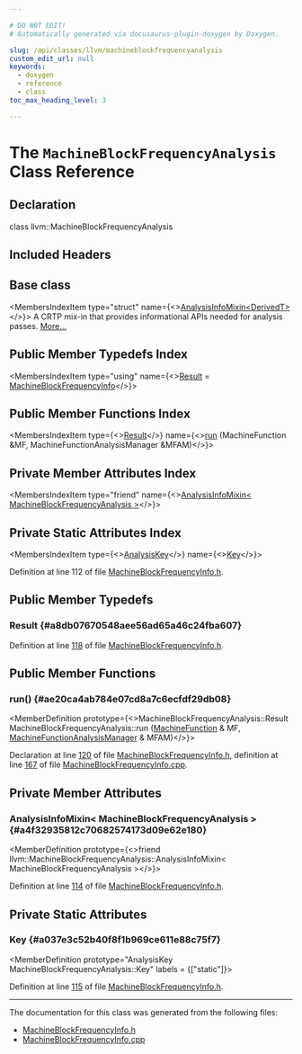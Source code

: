 ```yaml
---

# DO NOT EDIT!
# Automatically generated via docusaurus-plugin-doxygen by Doxygen.

slug: /api/classes/llvm/machineblockfrequencyanalysis
custom_edit_url: null
keywords:
  - doxygen
  - reference
  - class
toc_max_heading_level: 3

---
```





# The `MachineBlockFrequencyAnalysis` Class Reference

<DoxygenPage pluginConfig={pluginConfig}>



## Declaration

<CodeBlock>class llvm::MachineBlockFrequencyAnalysis</CodeBlock>

## Included Headers

<IncludesList>
<IncludesListItem
  filePath="llvm/CodeGen/MachineBlockFrequencyInfo.h"
  permalink="/docs/api/files/include/include/llvm/include/llvm/codegen/machineblockfrequencyinfo-h"
  isLocal="true" />
</IncludesList>

## Base class

<MembersIndex>

<MembersIndexItem
  type="struct"
  name={<><a href="/docs/api/structs/llvm/analysisinfomixin">AnalysisInfoMixin&lt;DerivedT&gt;</a></>}>
A CRTP mix-in that provides informational APIs needed for analysis passes. <a href="/docs/api/structs/llvm/analysisinfomixin/#details">More...</a>
</MembersIndexItem>

</MembersIndex>

## Public Member Typedefs Index

<MembersIndex>

<MembersIndexItem
  type="using"
  name={<><a href="#a8db07670548aee56ad65a46c24fba607">Result</a> = <a href="/docs/api/classes/llvm/machineblockfrequencyinfo">MachineBlockFrequencyInfo</a></>}>
</MembersIndexItem>

</MembersIndex>

## Public Member Functions Index

<MembersIndex>

<MembersIndexItem
  type={<><a href="#a8db07670548aee56ad65a46c24fba607">Result</a></>}
  name={<><a href="#ae20ca4ab784e07cd8a7c6ecfdf29db08">run</a> (MachineFunction &amp;MF, MachineFunctionAnalysisManager &amp;MFAM)</>}>
</MembersIndexItem>

</MembersIndex>

## Private Member Attributes Index

<MembersIndex>

<MembersIndexItem
  type="friend"
  name={<><a href="#a4f32935812c70682574173d09e62e180">AnalysisInfoMixin&lt; MachineBlockFrequencyAnalysis &gt;</a></>}>
</MembersIndexItem>

</MembersIndex>

## Private Static Attributes Index

<MembersIndex>

<MembersIndexItem
  type={<><a href="/docs/api/structs/llvm/analysiskey">AnalysisKey</a></>}
  name={<><a href="#a037e3c52b40f8f1b969ce611e88c75f7">Key</a></>}>
</MembersIndexItem>

</MembersIndex>


Definition at line 112 of file <a href="/docs/api/files/include/include/llvm/include/llvm/codegen/machineblockfrequencyinfo-h">MachineBlockFrequencyInfo.h</a>.

<SectionDefinition>

## Public Member Typedefs

### Result {#a8db07670548aee56ad65a46c24fba607}

<MemberDefinition
  prototype="using llvm::MachineBlockFrequencyAnalysis::Result =  MachineBlockFrequencyInfo">

Definition at line <a href="/docs/api/files/include/include/llvm/include/llvm/codegen/machineblockfrequencyinfo-h/#l00118">118</a> of file <a href="/docs/api/files/include/include/llvm/include/llvm/codegen/machineblockfrequencyinfo-h">MachineBlockFrequencyInfo.h</a>.
</MemberDefinition>

</SectionDefinition>

<SectionDefinition>

## Public Member Functions

### run() {#ae20ca4ab784e07cd8a7c6ecfdf29db08}

<MemberDefinition
  prototype={<>MachineBlockFrequencyAnalysis::Result MachineBlockFrequencyAnalysis::run (<a href="/docs/api/classes/llvm/machinefunction">MachineFunction</a> &amp; MF, <a href="/docs/api/namespaces/llvm/#a064825a8817522ca733ac413a7122d36">MachineFunctionAnalysisManager</a> &amp; MFAM)</>}>

Declaration at line <a href="/docs/api/files/include/include/llvm/include/llvm/codegen/machineblockfrequencyinfo-h/#l00120">120</a> of file <a href="/docs/api/files/include/include/llvm/include/llvm/codegen/machineblockfrequencyinfo-h">MachineBlockFrequencyInfo.h</a>, definition at line <a href="/docs/api/files/lib/lib/codegen/machineblockfrequencyinfo-cpp/#l00167">167</a> of file <a href="/docs/api/files/lib/lib/codegen/machineblockfrequencyinfo-cpp">MachineBlockFrequencyInfo.cpp</a>.
</MemberDefinition>

</SectionDefinition>

<SectionDefinition>

## Private Member Attributes

### AnalysisInfoMixin&lt; MachineBlockFrequencyAnalysis &gt; {#a4f32935812c70682574173d09e62e180}

<MemberDefinition
  prototype={<>friend llvm::MachineBlockFrequencyAnalysis::AnalysisInfoMixin&lt; MachineBlockFrequencyAnalysis &gt;</>}>

Definition at line <a href="/docs/api/files/include/include/llvm/include/llvm/codegen/machineblockfrequencyinfo-h/#l00114">114</a> of file <a href="/docs/api/files/include/include/llvm/include/llvm/codegen/machineblockfrequencyinfo-h">MachineBlockFrequencyInfo.h</a>.
</MemberDefinition>

</SectionDefinition>

<SectionDefinition>

## Private Static Attributes

### Key {#a037e3c52b40f8f1b969ce611e88c75f7}

<MemberDefinition
  prototype="AnalysisKey MachineBlockFrequencyAnalysis::Key"
  labels = {["static"]}>

Definition at line <a href="/docs/api/files/include/include/llvm/include/llvm/codegen/machineblockfrequencyinfo-h/#l00115">115</a> of file <a href="/docs/api/files/include/include/llvm/include/llvm/codegen/machineblockfrequencyinfo-h">MachineBlockFrequencyInfo.h</a>.
</MemberDefinition>

</SectionDefinition>

<hr/>

The documentation for this class was generated from the following files:

<ul>
<li><a href="/docs/api/files/include/include/llvm/include/llvm/codegen/machineblockfrequencyinfo-h">MachineBlockFrequencyInfo.h</a></li>
<li><a href="/docs/api/files/lib/lib/codegen/machineblockfrequencyinfo-cpp">MachineBlockFrequencyInfo.cpp</a></li>
</ul>

</DoxygenPage>
